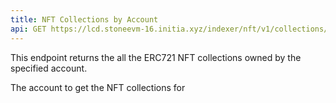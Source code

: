 ```yaml
---
title: NFT Collections by Account
api: GET https://lcd.stoneevm-16.initia.xyz/indexer/nft/v1/collections/by_account/{account}
---
```


This endpoint returns the all the ERC721 NFT collections owned by the specified account.

<ParamField path="account" type="string" required="true">
  The account to get the NFT collections for
</ParamField>